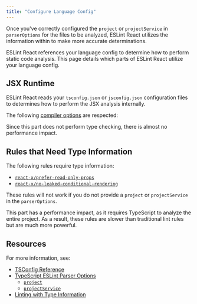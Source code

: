 ```yaml
---
title: "Configure Language Config"
---
```



<Callout title="TIP">

Once you've correctly configured the `project` or `projectService` in `parserOptions` for the files to be analyzed, ESLint React utilizes the information within to make more accurate determinations.

</Callout>

ESLint React references your language config to determine how to perform static code analysis. This page details which parts of ESLint React utilize your language config.

## JSX Runtime

ESLint React reads your `tsconfig.json` or `jsconfig.json` configuration files to determines how to perform the JSX analysis internally.

The following [compiler options](https://www.typescriptlang.org/tsconfig/#compilerOptions) are respected:

<JSXRuntimeTypeTable />

Since this part does not perform type checking, there is almost no performance impact.

## Rules that Need Type Information

The following rules require type information:

- [`react-x/prefer-read-only-props`](/docs/rules/prefer-read-only-props)
- [`react-x/no-leaked-conditional-rendering`](/docs/rules/no-leaked-conditional-rendering)

These rules will not work if you do not provide a `project` or `projectService` in the `parserOptions`.

This part has a performance impact, as it requires TypeScript to analyze the entire project. As a result, these rules are slower than traditional lint rules but are much more powerful.

## Resources

For more information, see:

- [TSConfig Reference](https://www.typescriptlang.org/tsconfig#JavaScript-Project-Configuration)
- [TypeScript ESLint Parser Options](https://typescript-eslint.io/packages/parser)
  - [`project`](https://typescript-eslint.io/packages/parser/#project)
  - [`projectService`](https://typescript-eslint.io/packages/parser/#projectservice)
- [Linting with Type Information](https://typescript-eslint.io/getting-started/typed-linting/)
